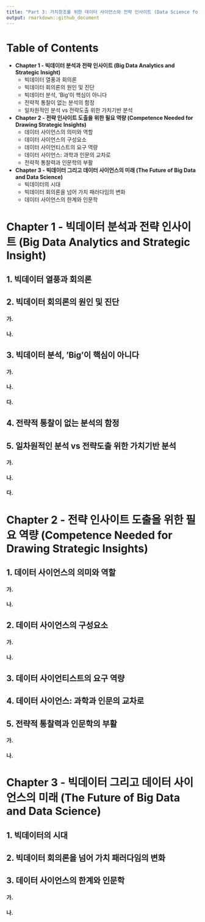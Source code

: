 ```yaml
---
title: "Part 3: 가치창조를 위한 데이터 사이언스와 전략 인사이트 (Data Science for Value Creation and Strategic Insight)"
output: rmarkdown::github_document
---
```


# Table of Contents
- **Chapter 1 - 빅데이터 분석과 전략 인사이트 (Big Data Analytics and Strategic Insight)**
  - 빅데이터 열풍과 회의론
  - 빅데이터 회의론의 원인 및 진단
  - 빅데이터 분석, 'Big'이 핵심이 아니다
  - 전략적 통찰이 없는 분석의 함정
  - 일차원적인 분석 vs 전략도출 위한 가치기반 분석
    
- **Chapter 2 - 전략 인사이트 도출을 위한 필요 역량 (Competence Needed for Drawing Strategic Insights)** 
  - 데이터 사이언스의 의미와 역할
  - 데이터 사이언스의 구성요소
  - 데이터 사이언티스트의 요구 역량
  - 데이터 사이언스: 과학과 인문의 교차로
  - 전략적 통찰력과 인문학의 부활
  
- **Chapter 3 - 빅데이터 그리고 데이터 사이언스의 미래 (The Future of Big Data and Data Science)**
  - 빅데이터의 시대
  - 빅데이터 회의론을 넘어 가치 패러다임의 변화
  - 데이터 사이언스의 한계와 인문학
  
# Chapter 1 - 빅데이터 분석과 전략 인사이트 (Big Data Analytics and Strategic Insight)

## 1. 빅데이터 열풍과 회의론  

## 2. 빅데이터 회의론의 원인 및 진단  

#### 가.   

#### 나.  

## 3. 빅데이터 분석, 'Big'이 핵심이 아니다  

#### 가.  

#### 나.  

#### 다.  

## 4. 전략적 통찰이 없는 분석의 함정  

## 5. 일차원적인 분석 vs 전략도출 위한 가치기반 분석  

#### 가.  

#### 나.  

#### 다.  
 

# Chapter 2 - 전략 인사이트 도출을 위한 필요 역량 (Competence Needed for Drawing Strategic Insights)

## 1. 데이터 사이언스의 의미와 역할  

#### 가.  

#### 나.  

## 2. 데이터 사이언스의 구성요소  

#### 가.  

#### 나.  

## 3. 데이터 사이언티스트의 요구 역량  

## 4. 데이터 사이언스: 과학과 인문의 교차로  

## 5. 전략적 통찰력과 인문학의 부활  

#### 가.  

#### 나.  


# Chapter 3 - 빅데이터 그리고 데이터 사이언스의 미래 (The Future of Big Data and Data Science)

## 1. 빅데이터의 시대  

## 2. 빅데이터 회의론을 넘어 가치 패러다임의 변화  

## 3. 데이터 사이언스의 한계와 인문학 

#### 가.  

#### 나.  
